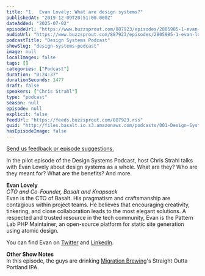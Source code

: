 ```yaml
---
title: "1.  Evan Lovely: What are design systems?"
publishedAt: "2019-12-09T20:51:00.000Z"
dateAdded: "2025-07-02"
episodeUrl: "https://www.buzzsprout.com/887923/episodes/2805985-1-evan-lovely-what-are-design-systems.mp3"
audioUrl: "https://www.buzzsprout.com/887923/episodes/2805985-1-evan-lovely-what-are-design-systems.mp3"
podcastTitle: "Design Systems Podcast"
showSlug: "design-systems-podcast"
image: null
localImages: false
tags: []
categories: ["Podcast"]
duration: "0:24:37"
durationSeconds: 1477
draft: false
speakers: ["Chris Strahl"]
type: "podcast"
season: null
episode: null
explicit: false
feedUrl: "https://feeds.buzzsprout.com/887923.rss"
guid: "http://files.basalt.io.s3.amazonaws.com/podcasts/001-Design-Systems-Podcast.mp3"
hasEpisodeImage: false
---
```

[Send us feedback or episode suggestions.](https://www.buzzsprout.com/twilio/text_messages/887923/open_sms)

In the pilot episode of the Design Systems Podcast, host Chris Strahl talks with Evan Lovely about design systems as a whole. What are they? Who are they meant for? What are the benefits? And more.  

**Evan Lovely**  
_CTO and Co-Founder, Basalt and Knapsack_  
Evan is the CTO of Basalt. His pragmatism and craftsmanship are contagious within project teams. He believes that encouraging creativity, tinkering, and close collaboration leads to the most elegant solutions. A respected and trusted resource in the tech community, Evan is the Pattern Lab PHP Maintainer, an open-source platform for static site generation using atomic design.  
  
You can find Evan on [Twitter](https://twitter.com/evanlovely) and [LinkedIn](https://linkedin.com/in/evanlovely).  
  
**Other Show Notes**  
In this episode, the guys are drinking [Migration Brewing](http://migrationbrewing.com/)'s Straight Outta Portland IPA.
